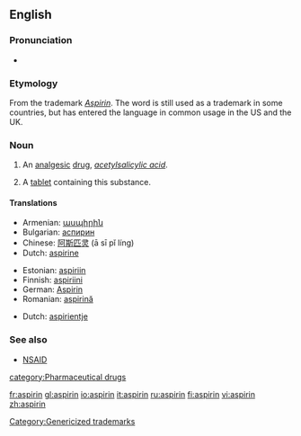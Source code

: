 {{see|Aspirin}}
==English==
{{wikipedia}}

===Pronunciation===
*{{IPA|/ˈæspɻɪn/}}

===Etymology===
From the {{G.}} trademark ''[[Aspirin]]''.  The word is still used as a trademark in some countries, but has entered the language in common usage in the US and the UK.

===Noun===
{{en-noun|aspirins|-}}

#{{uncountable}} An [[analgesic]] [[drug]], ''[[acetylsalicylic acid]]''.
#{{countable}} A [[tablet]] containing this substance.

====Translations====
{{trans-top|analgesic drug}}
*Armenian: [[ասպիրին]]
*Bulgarian: [[аспирин]] {{m}}
*Chinese: [[阿斯匹灵]] (ā sī pǐ líng)
*Dutch: [[aspirine]]
{{trans-mid}}
*Estonian: [[aspiriin]]
*Finnish: [[aspiriini]]
*German: [[Aspirin]] {{n}}
*Romanian: [[aspirină]] {{f}}
{{trans-bottom}}

{{trans-top|tablet containing analgesic drug}}
*Dutch: [[aspirientje]] {{n}}
{{trans-mid}}
{{trans-bottom}}

===See also===
*[[NSAID]]

[[category:Pharmaceutical drugs]]
[[Category:Genericized trademarks]]

[[fr:aspirin]]
[[gl:aspirin]]
[[io:aspirin]]
[[it:aspirin]]
[[ru:aspirin]]
[[fi:aspirin]]
[[vi:aspirin]]
[[zh:aspirin]]